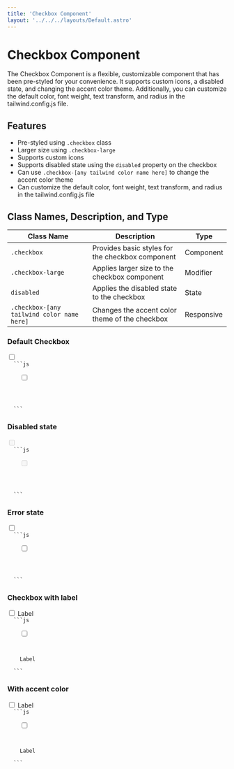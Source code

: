 ```yaml
---
title: 'Checkbox Component'
layout: '../../../layouts/Default.astro'
---
```



# Checkbox Component

The Checkbox Component is a flexible, customizable component that has been pre-styled for your convenience. It supports custom icons, a disabled state, and changing the accent color theme. Additionally, you can customize the default color, font weight, text transform, and radius in the tailwind.config.js file.

## Features

- Pre-styled using `.checkbox` class
- Larger size using `.checkbox-large`
- Supports custom icons
- Supports disabled state using the `disabled` property on the checkbox
- Can use `.checkbox-[any tailwind color name here]` to change the accent color theme
- Can customize the default color, font weight, text transform, and radius in the tailwind.config.js file

## Class Names, Description, and Type

| Class Name                                 | Description                                      | Type       |
| ------------------------------------------ | ------------------------------------------------ | ---------- |
| `.checkbox`                                | Provides basic styles for the checkbox component | Component  |
| `.checkbox-large`                          | Applies larger size to the checkbox component    | Modifier   |
| `disabled`                                 | Applies the disabled state to the checkbox       | State      |
| `.checkbox-[any tailwind color name here]` | Changes the accent color theme of the checkbox   | Responsive |

### Default Checkbox

<Preview>
  <label class='checkbox'>
    <input id='check' type='checkbox' />
    <span class='checkmark'>
      <IconCheck />
    </span>
  </label>
</Preview>
<Code>
  ```js
  <label class='checkbox'>
    <input type='checkbox' />
    <span class='checkmark'>
      <IconCheck />
    </span>
  </label>
  ```
</Code>

### Disabled state

<Preview>
  <label class='checkbox disabled'>
    <input disabled type='checkbox' />
    <span class='checkmark'>
      <IconCheck />
    </span>
  </label>
</Preview>
<Code>
  ```js
  <label class='checkbox'>
    <input disabled type='checkbox' />
    <span class='checkmark'>
      <IconCheck />
    </span>
  </label>
  ```
</Code>

### Error state

<Preview>
  <label class='checkbox error'>
    <input type='checkbox' />
    <span class='checkmark'>
      <IconCheck />
    </span>
  </label>
</Preview>
<Code>
  ```js
  <label class='checkbox error'>
    <input type='checkbox' />
    <span class='checkmark'>
      <IconCheck />
    </span>
  </label>
  ```
</Code>

### Checkbox with label

<Preview>
  <label class='checkbox'>
    <input type='checkbox' />
    <span class='checkmark'>
      <IconCheck />
    </span>
    <label class='text-label'>Label</label>
  </label>
</Preview>
<Code>
  ```js
  <label class='checkbox'>
    <input type='checkbox' />
    <span class='checkmark'>
      <IconCheck />
    </span>
    <label class='text-label'>Label</label>
  </label>
  ```
</Code>

### With accent color

<Preview>
  <label class='checkbox checkbox-orange'>
    <input type='checkbox' />
    <span class='checkmark'>
      <IconCheck />
    </span>
    <label class='text-label'>Label</label>
  </label>
</Preview>
<Code>
  ```js
  <label class='checkbox checkbox-orange'>
    <input type='checkbox' />
    <span class='checkmark'>
      <IconCheck />
    </span>
    <label class='text-label'>Label</label>
  </label>
  ```
</Code>
